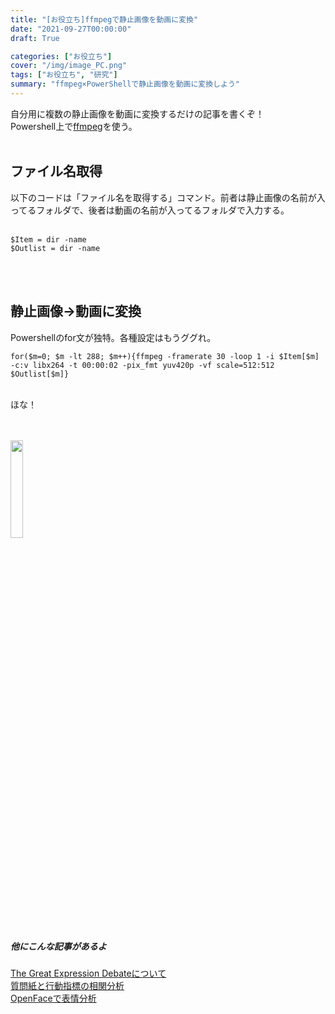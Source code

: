 ```yaml
---
title: "[お役立ち]ffmpegで静止画像を動画に変換"
date: "2021-09-27T00:00:00"
draft: True

categories: ["お役立ち"]
cover: "/img/image_PC.png"
tags: ["お役立ち", "研究"]
summary: "ffmpeg×PowerShellで静止画像を動画に変換しよう"
---
```


自分用に複数の静止画像を動画に変換するだけの記事を書くぞ！<br>
Powershell上で[ffmpeg](https://www.ffmpeg.org/)を使う。<br>
<br>


## ファイル名取得

以下のコードは「ファイル名を取得する」コマンド。前者は静止画像の名前が入ってるフォルダで、後者は動画の名前が入ってるフォルダで入力する。
<br>
<br>
```powershell:dirname
$Item = dir -name
$Outlist = dir -name
```  
<br>
<br>

## 静止画像→動画に変換


Powershellのfor文が独特。各種設定はもうググれ。<br>

  
```powershell:for
for($m=0; $m -lt 288; $m++){ffmpeg -framerate 30 -loop 1 -i $Item[$m] -c:v libx264 -t 00:00:02 -pix_fmt yuv420p -vf scale=512:512  $Outlist[$m]}
```  
  
<br>
ほな！<br><br>

<br>
[<img src="/img/violet-button.png" width=20%>](https://www.buymeacoffee.com/nsushishushi)
<br>


##### 他にこんな記事があるよ
 [The Great Expression Debateについて](https://susishushi.github.io/my_blog/post/ged/)<br>
[質問紙と行動指標の相関分析](https://susishushi.github.io/my_blog/post/joint_cor/)
<br>
[OpenFaceで表情分析](https://susishushi.github.io/my_blog/post/of/)


